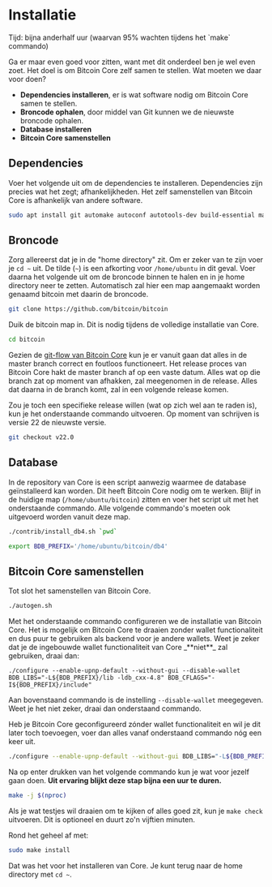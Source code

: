 
# Installatie

<Callout emoji="&#x2139;">
	Tijd: bijna anderhalf uur (waarvan 95% wachten tijdens het `make` commando)
</Callout>

Ga er maar even goed voor zitten, want met dit onderdeel ben je wel even zoet. Het doel is om Bitcoin Core zelf samen te stellen. Wat moeten we daar voor doen?

* **Dependencies installeren**, er is wat software nodig om Bitcoin Core samen te stellen.
* **Broncode ophalen**, door middel van Git kunnen we de nieuwste broncode ophalen.
* **Database installeren**
* **Bitcoin Core samenstellen**

## Dependencies

Voer het volgende uit om de dependencies te installeren. Dependencies zijn precies wat het zegt; afhankelijkheden. Het zelf samenstellen van Bitcoin Core is afhankelijk van andere software.

```bash
sudo apt install git automake autoconf autotools-dev build-essential make pkg-config protobuf-compiler libminiupnpc-dev libprotobuf-dev libdb++-dev libzmq3-dev libsqlite3-dev libboost-thread-dev libboost-test-dev libboost-all-dev libevent-dev libtool libssl-dev libboost-system-dev libboost-filesystem-dev -y
```

## Broncode

Zorg allereerst dat je in de "home directory" zit. Om er zeker van te zijn voer je `cd ~` uit. De tilde \(`~`\) is een afkorting voor `/home/ubuntu` in dit geval. Voer daarna het volgende uit om de broncode binnen te halen en in je home directory neer te zetten. Automatisch zal hier een map aangemaakt worden genaamd bitcoin met daarin de broncode.

```bash
git clone https://github.com/bitcoin/bitcoin
```

Duik de bitcoin map in. Dit is nodig tijdens de volledige installatie van Core.

```bash
cd bitcoin
```

Gezien de [git-flow van Bitcoin Core](https://github.com/bitcoin/bitcoin/blob/master/CONTRIBUTING.md#decision-making-process) kun je er vanuit gaan dat alles in de master branch correct en foutloos functioneert. Het release proces van Bitcoin Core hakt de master branch af op een vaste datum. Alles wat op die branch zat op moment van afhakken, zal meegenomen in de release. Alles dat daarna in de branch komt, zal in een volgende release komen.

Zou je toch een specifieke release willen \(wat op zich wel aan te raden is\), kun je het onderstaande commando uitvoeren. Op moment van schrijven is versie 22 de nieuwste versie.

```bash
git checkout v22.0
```

## Database

In de repository van Core is een script aanwezig waarmee de database geïnstalleerd kan worden. Dit heeft Bitcoin Core nodig om te werken. Blijf in de huidige map \(`/home/ubuntu/bitcoin`\) zitten en voer het script uit met het onderstaande commando. Alle volgende commando's moeten ook uitgevoerd worden vanuit deze map.

```bash
./contrib/install_db4.sh `pwd`
```

```bash
export BDB_PREFIX='/home/ubuntu/bitcoin/db4'
```

## Bitcoin Core samenstellen

Tot slot het samenstellen van Bitcoin Core.

```bash
./autogen.sh
```

<Callout emoji="&#x2139;">
Met het onderstaande commando configureren we de installatie van Bitcoin Core. Het is mogelijk om Bitcoin Core te draaien zonder wallet functionaliteit en dus puur te gebruiken als backend voor je andere wallets. Weet je zeker dat je de ingebouwde wallet functionaliteit van Core _**niet**_ zal gebruiken, draai dan:

`./configure --enable-upnp-default --without-gui --disable-wallet BDB_LIBS="-L${BDB_PREFIX}/lib -ldb_cxx-4.8" BDB_CFLAGS="-I${BDB_PREFIX}/include"`

Aan bovenstaand commando is de instelling `--disable-wallet` meegegeven. Weet je het niet zeker, draai dan onderstaand commando.

Heb je Bitcoin Core geconfigureerd zónder wallet functionaliteit en wil je dit later toch toevoegen, voer dan alles vanaf onderstaand commando nóg een keer uit.
</Callout>

```bash
./configure --enable-upnp-default --without-gui BDB_LIBS="-L${BDB_PREFIX}/lib -ldb_cxx-4.8" BDB_CFLAGS="-I${BDB_PREFIX}/include"
```

Na op enter drukken van het volgende commando kun je wat voor jezelf gaan doen. **Uit ervaring blijkt deze stap bijna een uur te duren.**

```bash
make -j $(nproc)
```

Als je wat testjes wil draaien om te kijken of alles goed zit, kun je `make check` uitvoeren. Dit is optioneel en duurt zo'n vijftien minuten.

Rond het geheel af met:

```bash
sudo make install
```

Dat was het voor het installeren van Core. Je kunt terug naar de home directory met `cd ~`.